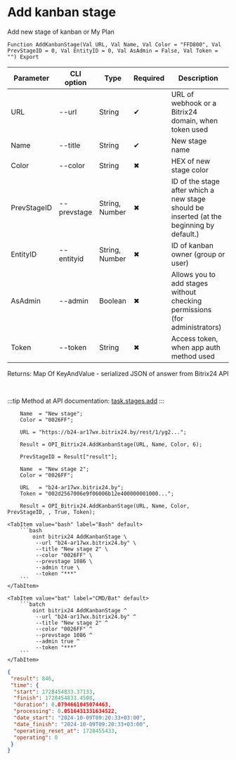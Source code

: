 ﻿---
sidebar_position: 1
---


# Add kanban stage
 Add new stage of kanban or My Plan



`Function AddKanbanStage(Val URL, Val Name, Val Color = "FFD800", Val PrevStageID = 0, Val EntityID = 0, Val AsAdmin = False, Val Token = "") Export`

  | Parameter | CLI option | Type | Required | Description |
  |-|-|-|-|-|
  | URL | --url | String | &#x2714; | URL of webhook or a Bitrix24 domain, when token used |
  | Name | --title | String | &#x2714; | New stage name |
  | Color | --color | String | &#x2716; | HEX of new stage color |
  | PrevStageID | --prevstage | String, Number | &#x2716; | ID of the stage after which a new stage should be inserted (at the beginning by default.) |
  | EntityID | --entityid | String, Number | &#x2716; | ID of kanban owner (group or user) |
  | AsAdmin | --admin | Boolean | &#x2716; | Allows you to add stages without checking permissions (for administrators) |
  | Token | --token | String | &#x2716; | Access token, when app auth method used |

  
  Returns:  Map Of KeyAndValue - serialized JSON of answer from Bitrix24 API

<br/>

:::tip
Method at API documentation: [task.stages.add](https://dev.1c-bitrix.ru/rest_help/tasks/task/kanban/task_stages_add.php)
:::
<br/>


```bsl title="1C:Enterprise/OneScript code example"
    Name  = "New stage";
    Color = "0026FF";

    URL = "https://b24-ar17wx.bitrix24.by/rest/1/yg2...";

    Result = OPI_Bitrix24.AddKanbanStage(URL, Name, Color, 6);

    PrevStageID = Result["result"];

    Name  = "New stage 2";
    Color = "0026FF";

    URL   = "b24-ar17wx.bitrix24.by";
    Token = "002d2567006e9f06006b12e400000001000...";

    Result = OPI_Bitrix24.AddKanbanStage(URL, Name, Color, PrevStageID, , True, Token);
```
 

 <Tabs>
  
    <TabItem value="bash" label="Bash" default>
        ```bash
            oint bitrix24 AddKanbanStage \
             --url "b24-ar17wx.bitrix24.by" \
             --title "New stage 2" \
             --color "0026FF" \
             --prevstage 1086 \
             --admin true \
             --token "***"
        ```
    </TabItem>
  
    <TabItem value="bat" label="CMD/Bat" default>
        ```batch
            oint bitrix24 AddKanbanStage ^
             --url "b24-ar17wx.bitrix24.by" ^
             --title "New stage 2" ^
             --color "0026FF" ^
             --prevstage 1086 ^
             --admin true ^
             --token "***"
        ```
    </TabItem>
</Tabs>


```json title="Result"
{
 "result": 846,
 "time": {
  "start": 1728454833.37133,
  "finish": 1728454833.4508,
  "duration": 0.0794661045074463,
  "processing": 0.0516431331634522,
  "date_start": "2024-10-09T09:20:33+03:00",
  "date_finish": "2024-10-09T09:20:33+03:00",
  "operating_reset_at": 1728455433,
  "operating": 0
 }
}
```
